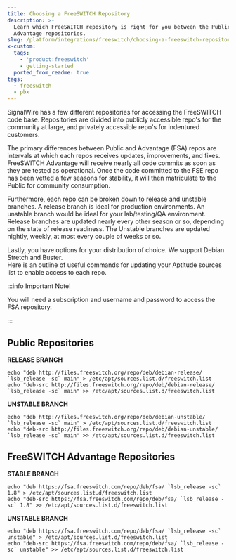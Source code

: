 ```yaml
---
title: Choosing a FreeSWITCH Repository
description: >-
  Learn which FreeSWITCH repository is right for you between the Public and
  Advantage repositories.
slug: /platform/integrations/freeswitch/choosing-a-freeswitch-repository
x-custom:
  tags:
    - 'product:freeswitch'
    - getting-started
  ported_from_readme: true
tags:
  - freeswitch
  - pbx
---
```



SignalWire has a few different repositories for accessing the FreeSWITCH code base. Repositories are divided into publicly accessible repo's for the community at large, and privately accessible repo's for indentured customers.

The primary differences between Public and Advantage (FSA) repos are intervals at which each repos receives updates, improvements, and fixes. FreeSWITCH Advantage will receive nearly all code commits as soon as they are tested as operational. Once the code committed to the FSE repo has been vetted a few seasons for stability, it will then matriculate to the Public for community consumption.

Furthermore, each repo can be broken down to release and unstable branches. A release branch is ideal for production environments. An unstable branch would be ideal for your lab/testing/QA environment. Release branches are updated nearly every other season or so, depending on the state of release readiness. The Unstable branches are updated nightly, weekly, at most every couple of weeks or so.

Lastly, you have options for your distribution of choice. We support Debian Stretch and Buster.  
Here is an outline of useful commands for updating your Aptitude sources list to enable access to each repo.


:::info Important Note!

You will need a subscription and username and password to access the FSA repository.

:::

Public Repositories
-------------------

**RELEASE BRANCH**

```shell
echo "deb http://files.freeswitch.org/repo/deb/debian-release/ `lsb_release -sc` main" > /etc/apt/sources.list.d/freeswitch.list
echo "deb-src http://files.freeswitch.org/repo/deb/debian-release/ `lsb_release -sc` main" >> /etc/apt/sources.list.d/freeswitch.list
```

**UNSTABLE BRANCH**

```shell
echo "deb http://files.freeswitch.org/repo/deb/debian-unstable/ `lsb_release -sc` main" > /etc/apt/sources.list.d/freeswitch.list
echo "deb-src http://files.freeswitch.org/repo/deb/debian-unstable/ `lsb_release -sc` main" >> /etc/apt/sources.list.d/freeswitch.list
```

FreeSWITCH Advantage Repositories
----------------------------------

**STABLE BRANCH**

```shell
echo "deb https://fsa.freeswitch.com/repo/deb/fsa/ `lsb_release -sc` 1.8" > /etc/apt/sources.list.d/freeswitch.list
echo "deb-src https://fsa.freeswitch.com/repo/deb/fsa/ `lsb_release -sc` 1.8" >> /etc/apt/sources.list.d/freeswitch.list
```

**UNSTABLE BRANCH**

```shell
echo "deb https://fsa.freeswitch.com/repo/deb/fsa/ `lsb_release -sc` unstable" > /etc/apt/sources.list.d/freeswitch.list
echo "deb-src https://fsa.freeswitch.com/repo/deb/fsa/ `lsb_release -sc` unstable" >> /etc/apt/sources.list.d/freeswitch.list
```
